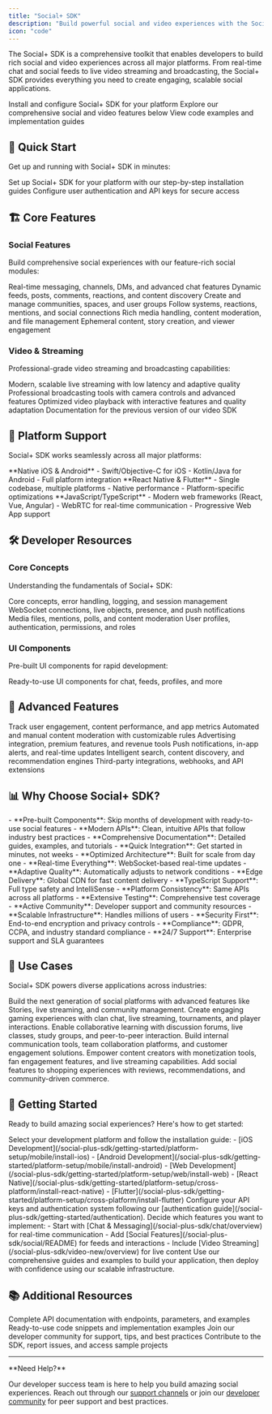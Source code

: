 ```yaml
---
title: "Social+ SDK"
description: "Build powerful social and video experiences with the Social+ SDK - the complete toolkit for modern social applications"
icon: "code"
---
```


The Social+ SDK is a comprehensive toolkit that enables developers to build rich social and video experiences across all major platforms. From real-time chat and social feeds to live video streaming and broadcasting, the Social+ SDK provides everything you need to create engaging, scalable social applications.

<CardGroup cols={3}>
  <Card
    title="🚀 Get Started"
    href="/social-plus-sdk/getting-started/overview"
  >
    Install and configure Social+ SDK for your platform
  </Card>
  <Card
    title="📖 Browse Features"
  >
    Explore our comprehensive social and video features below
  </Card>
  <Card
    title="💡 See Examples"
    href="/snippets/snippet-intro"
  >
    View code examples and implementation guides
  </Card>
</CardGroup>

## 🚀 Quick Start

Get up and running with Social+ SDK in minutes:

<CardGroup cols={2}>
  <Card
    title="Install the SDK"
    icon="download"
    href="/social-plus-sdk/getting-started/overview"
  >
    Set up Social+ SDK for your platform with our step-by-step installation guides
  </Card>
  <Card
    title="Authentication"
    icon="key"
    href="/social-plus-sdk/getting-started/authentication"
  >
    Configure user authentication and API keys for secure access
  </Card>
</CardGroup>

## 🏗️ Core Features

### Social Features
Build comprehensive social experiences with our feature-rich social modules:

<CardGroup cols={3}>
  <Card
    title="Chat & Messaging"
    icon="messages"
    href="/social-plus-sdk/chat/overview"
  >
    Real-time messaging, channels, DMs, and advanced chat features
  </Card>
  <Card
    title="Social Feed"
    icon="newspaper"
    href="/social-plus-sdk/social/feed"
  >
    Dynamic feeds, posts, comments, reactions, and content discovery
  </Card>
  <Card
    title="Communities"
    icon="users"
    href="/social-plus-sdk/social/communities"
  >
    Create and manage communities, spaces, and user groups
  </Card>
</CardGroup>

<CardGroup cols={3}>
  <Card
    title="User Interactions"
    icon="heart"
    href="/social-plus-sdk/social/user-interactions"
  >
    Follow systems, reactions, mentions, and social connections
  </Card>
  <Card
    title="Content Management"
    icon="folder"
    href="/social-plus-sdk/social/content-management"
  >
    Rich media handling, content moderation, and file management
  </Card>
  <Card
    title="Stories"
    icon="image"
    href="/social-plus-sdk/social/stories"
  >
    Ephemeral content, story creation, and viewer engagement
  </Card>
</CardGroup>

### Video & Streaming
Professional-grade video streaming and broadcasting capabilities:

<CardGroup cols={2}>
  <Card
    title="Live Video Streaming"
    icon="video"
    href="/social-plus-sdk/video-new/overview"
  >
    Modern, scalable live streaming with low latency and adaptive quality
  </Card>
  <Card
    title="Video Broadcasting"
    icon="broadcast-tower"
    href="/social-plus-sdk/video-new/broadcasting/overview"
  >
    Professional broadcasting tools with camera controls and advanced features
  </Card>
</CardGroup>

<CardGroup cols={2}>
  <Card
    title="Video Playback"
    icon="play"
    href="/social-plus-sdk/video-new/playback/overview"
  >
    Optimized video playback with interactive features and quality adaptation
  </Card>
  <Card
    title="Legacy Video SDK"
    icon="archive"
    href="/social-plus-sdk/video/README"
  >
    Documentation for the previous version of our video SDK
  </Card>
</CardGroup>

## 📱 Platform Support

Social+ SDK works seamlessly across all major platforms:

<CardGroup cols={2}>
  <Card
    title="Mobile Development"
    icon="mobile"
    href="/social-plus-sdk/getting-started/platform-setup/mobile/overview"
  >
    **Native iOS & Android**
    - Swift/Objective-C for iOS
    - Kotlin/Java for Android
    - Full platform integration
  </Card>
  <Card
    title="Cross-Platform"
    icon="layer-group"
    href="/social-plus-sdk/getting-started/platform-setup/cross-platform/overview"
  >
    **React Native & Flutter**
    - Single codebase, multiple platforms
    - Native performance
    - Platform-specific optimizations
  </Card>
</CardGroup>

<CardGroup cols={1}>
  <Card
    title="Web Development"
    icon="globe"
    href="/social-plus-sdk/getting-started/platform-setup/web/overview"
  >
    **JavaScript/TypeScript**
    - Modern web frameworks (React, Vue, Angular)
    - WebRTC for real-time communication
    - Progressive Web App support
  </Card>
</CardGroup>

## 🛠️ Developer Resources

### Core Concepts
Understanding the fundamentals of Social+ SDK:

<CardGroup cols={2}>
  <Card
    title="Foundation"
    icon="foundation"
    href="/social-plus-sdk/core-concepts/foundation/overview"
  >
    Core concepts, error handling, logging, and session management
  </Card>
  <Card
    title="Real-time Communication"
    icon="bolt"
    href="/social-plus-sdk/core-concepts/realtime-communication/overview"
  >
    WebSocket connections, live objects, presence, and push notifications
  </Card>
</CardGroup>

<CardGroup cols={2}>
  <Card
    title="Content Handling"
    icon="file-text"
    href="/social-plus-sdk/core-concepts/content-handling/overview"
  >
    Media files, mentions, polls, and content moderation
  </Card>
  <Card
    title="User Management"
    icon="user-gear"
    href="/social-plus-sdk/core-concepts/user-management/overview"
  >
    User profiles, authentication, permissions, and roles
  </Card>
</CardGroup>

### UI Components
Pre-built UI components for rapid development:

<CardGroup cols={1}>
  <Card
    title="Social+ UIKit"
    icon="palette"
    href="/uikit"
  >
    Ready-to-use UI components for chat, feeds, profiles, and more
  </Card>
</CardGroup>

## 🔧 Advanced Features

<CardGroup cols={3}>
  <Card
    title="Analytics & Insights"
    icon="chart-line"
  >
    Track user engagement, content performance, and app metrics
  </Card>
  <Card
    title="Moderation Tools"
    icon="shield"
  >
    Automated and manual content moderation with customizable rules
  </Card>
  <Card
    title="Monetization"
    icon="dollar-sign"
  >
    Advertising integration, premium features, and revenue tools
  </Card>
</CardGroup>

<CardGroup cols={3}>
  <Card
    title="Notifications"
    icon="bell"
    href="/social-plus-sdk/video-new/notifications/push-notifications"
  >
    Push notifications, in-app alerts, and real-time updates
  </Card>
  <Card
    title="Search & Discovery"
    icon="search"
    href="/social-plus-sdk/social/intelligent-search"
  >
    Intelligent search, content discovery, and recommendation engines
  </Card>
  <Card
    title="Integrations"
    icon="plug"
  >
    Third-party integrations, webhooks, and API extensions
  </Card>
</CardGroup>

## 📊 Why Choose Social+ SDK?

<AccordionGroup>
  <Accordion title="🚀 Fast Development" icon="rocket">
    - **Pre-built Components**: Skip months of development with ready-to-use social features
    - **Modern APIs**: Clean, intuitive APIs that follow industry best practices
    - **Comprehensive Documentation**: Detailed guides, examples, and tutorials
    - **Quick Integration**: Get started in minutes, not weeks
  </Accordion>

  <Accordion title="⚡ High Performance" icon="bolt">
    - **Optimized Architecture**: Built for scale from day one
    - **Real-time Everything**: WebSocket-based real-time updates
    - **Adaptive Quality**: Automatically adjusts to network conditions
    - **Edge Delivery**: Global CDN for fast content delivery
  </Accordion>

  <Accordion title="🔧 Developer Experience" icon="code">
    - **TypeScript Support**: Full type safety and IntelliSense
    - **Platform Consistency**: Same APIs across all platforms
    - **Extensive Testing**: Comprehensive test coverage
    - **Active Community**: Developer support and community resources
  </Accordion>

  <Accordion title="🏢 Enterprise Ready" icon="building">
    - **Scalable Infrastructure**: Handles millions of users
    - **Security First**: End-to-end encryption and privacy controls
    - **Compliance**: GDPR, CCPA, and industry standard compliance
    - **24/7 Support**: Enterprise support and SLA guarantees
  </Accordion>
</AccordionGroup>

## 🎯 Use Cases

Social+ SDK powers diverse applications across industries:

<CardGroup cols={2}>
  <Card title="Social Media Apps" icon="share-nodes">
    Build the next generation of social platforms with advanced features like Stories, live streaming, and community management.
  </Card>
  <Card title="Gaming Communities" icon="gamepad">
    Create engaging gaming experiences with clan chat, live streaming, tournaments, and player interactions.
  </Card>
  <Card title="Educational Platforms" icon="graduation-cap">
    Enable collaborative learning with discussion forums, live classes, study groups, and peer-to-peer interaction.
  </Card>
  <Card title="Business Communication" icon="briefcase">
    Build internal communication tools, team collaboration platforms, and customer engagement solutions.
  </Card>
  <Card title="Creator Economy" icon="star">
    Empower content creators with monetization tools, fan engagement features, and live streaming capabilities.
  </Card>
  <Card title="E-commerce Social" icon="shopping-cart">
    Add social features to shopping experiences with reviews, recommendations, and community-driven commerce.
  </Card>
</CardGroup>

## 🚦 Getting Started

Ready to build amazing social experiences? Here's how to get started:

<Steps>
  <Step title="Choose Your Platform">
    Select your development platform and follow the installation guide:
    - [iOS Development](/social-plus-sdk/getting-started/platform-setup/mobile/install-ios)
    - [Android Development](/social-plus-sdk/getting-started/platform-setup/mobile/install-android)
    - [Web Development](/social-plus-sdk/getting-started/platform-setup/web/install-web)
    - [React Native](/social-plus-sdk/getting-started/platform-setup/cross-platform/install-react-native)
    - [Flutter](/social-plus-sdk/getting-started/platform-setup/cross-platform/install-flutter)
  </Step>
  
  <Step title="Set Up Authentication">
    Configure your API keys and authentication system following our [authentication guide](/social-plus-sdk/getting-started/authentication).
  </Step>
  
  <Step title="Choose Your Features">
    Decide which features you want to implement:
    - Start with [Chat & Messaging](/social-plus-sdk/chat/overview) for real-time communication
    - Add [Social Features](/social-plus-sdk/social/README) for feeds and interactions  
    - Include [Video Streaming](/social-plus-sdk/video-new/overview) for live content
  </Step>
  
  <Step title="Build & Deploy">
    Use our comprehensive guides and examples to build your application, then deploy with confidence using our scalable infrastructure.
  </Step>
</Steps>

## 📚 Additional Resources

<CardGroup cols={2}>
  <Card
    title="API Reference"
    icon="book"
    href="/api-reference/introduction"
  >
    Complete API documentation with endpoints, parameters, and examples
  </Card>
  <Card
    title="Code Examples"
    icon="code"
    href="/snippets/snippet-intro"
  >
    Ready-to-use code snippets and implementation examples
  </Card>
</CardGroup>

<CardGroup cols={2}>
  <Card
    title="Community Support"
    icon="users"
    href="https://community.socialplus.com"
  >
    Join our developer community for support, tips, and best practices
  </Card>
  <Card
    title="GitHub Repository"
    icon="github"
    href="https://github.com/socialplus/sdk"
  >
    Contribute to the SDK, report issues, and access sample projects
  </Card>
</CardGroup>

---

<Note>
**Need Help?** 

Our developer success team is here to help you build amazing social experiences. Reach out through our [support channels](https://support.socialplus.com) or join our [developer community](https://community.socialplus.com) for peer support and best practices.
</Note>
